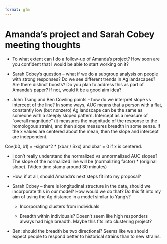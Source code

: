 ```yaml
---
format: gfm
---
```


<!-- This document is generated by NOTES.qmd Edit that instead. -->

# Amanda's project and Sarah Cobey meeting thoughts

* To what extent can I do a follow-up of Amanda's project? How soon are you
confident that I would be able to start working on it?

* Sarah Cobey's question -- what if we do a subgroup analysis on people with
strong responses? Do we see different trends in Ag landscapes? Are there
distinct boosts? Do you plan to address this as part of Amanda's paper?
If not, would it be a good aim idea?

* John Tsang and Ben Cowling points -- how do we interpret slope vs intercept
of the line? In some ways, AUC means that a person with a flat, constantly low
(but nonzero) Ag landscape can be the same as someone with a steeply sloped
pattern. Intercept as a measure of "overall magnitude" (it measures the
magnitude of the response to the homologous strain), and then slope measures
breadth in some sense. If the x values are centered about the mean, then the
slope and intercept are independent.

Cov(b0, b1) = -sigma^2 * (xbar / Sxx) and xbar = 0 if x is centered.

* I don't really understand the normalized vs unnormalized AUC slopes? The
  slope of the normalized line will be (normalizing factor) * (original slope).
  (Video time stamp around 30 minutes)
  
* How, if at all, should Amanda's next steps fit into my proposal?
  
* Sarah Cobey -- there is longitudinal structure in the data, should
  we incorporate this in our model? How would we do that? Do this fit into my
  aim of using the Ag distance in a model similar to Yang's?
  
  - Incorporating clusters from individuals
  
  - Breadth within individuals? Doesn't seem like high responders always had
    high breadth. Maybe this fits into clustering project?

* Ben: should the breadth be two directional? Seems like we should expect
people to respond better to historical strains than to new strains.